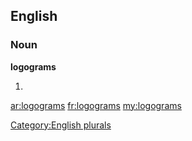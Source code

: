 ==English==

===Noun===
'''logograms'''

# {{plural of|[[logogram]]}}

[[Category:English plurals]]

[[ar:logograms]]
[[fr:logograms]]
[[my:logograms]]